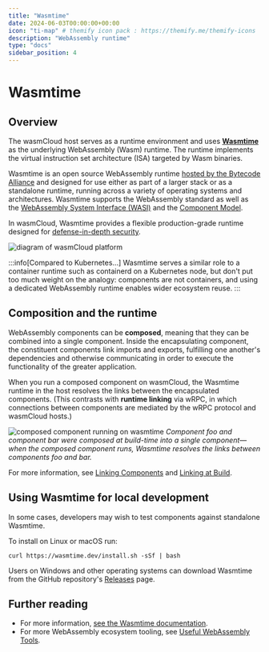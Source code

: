 ```yaml
---
title: "Wasmtime"
date: 2024-06-03T00:00:00+00:00
icon: "ti-map" # themify icon pack : https://themify.me/themify-icons
description: "WebAssembly runtime"
type: "docs"
sidebar_position: 4
---
```


# Wasmtime

## Overview

The wasmCloud host serves as a runtime environment and uses [**Wasmtime**](https://wasmtime.dev/) as the underlying WebAssembly (Wasm) runtime. The runtime implements the virtual instruction set architecture (ISA) targeted by Wasm binaries.

Wasmtime is an open source WebAssembly runtime [hosted by the Bytecode Alliance](https://github.com/bytecodealliance/wasmtime) and designed for use either as part of a larger stack or as a standalone runtime, running across a variety of operating systems and architectures. Wasmtime supports the WebAssembly standard as well as the [WebAssembly System Interface (WASI)](/docs/reference/glossary#webassembly-system-interface-wasi) and the [Component Model](/docs/reference/glossary#the-component-model).

In wasmCloud, Wasmtime provides a flexible production-grade runtime designed for [defense-in-depth security](https://docs.wasmtime.dev/security.html#defense-in-depth).

![diagram of wasmCloud platform](../../../static/img/wasmtime-platform.png)

:::info[Compared to Kubernetes...]
Wasmtime serves a similar role to a container runtime such as containerd on a Kubernetes node, but don't put too much weight on the analogy: components are not containers, and using a dedicated WebAssembly runtime enables wider ecosystem reuse. 
:::

## Composition and the runtime

WebAssembly components can be **composed**, meaning that they can be combined into a single component. Inside the encapsulating component, the constituent components link imports and exports, fulfilling one another's dependencies and otherwise communicating in order to execute the functionality of the greater application. 

When you run a composed component on wasmCloud, the Wasmtime runtime in the host resolves the links between the encapsulated components. (This contrasts with **runtime linking** via wRPC, in which connections between components are mediated by the wRPC protocol and wasmCloud hosts.)

![composed component running on wasmtime](../../../static/img/wasmtime-composed.png)
*Component foo and component bar were composed at build-time into a single component&mdash;when the composed component runs, Wasmtime resolves the links between components foo and bar.*

For more information, see [Linking Components](/docs/concepts/linking-components/) and [Linking at Build](/docs/concepts/linking-components/linking-at-build).

## Using Wasmtime for local development

In some cases, developers may wish to test components against standalone Wasmtime. 

To install on Linux or macOS run:

```shell
curl https://wasmtime.dev/install.sh -sSf | bash
```

Users on Windows and other operating systems can download Wasmtime from the GitHub repository's [Releases](https://github.com/bytecodealliance/wasmtime/releases) page.

## Further reading

* For more information, [see the Wasmtime documentation](https://docs.wasmtime.dev/). 
* For more WebAssembly ecosystem tooling, see [Useful WebAssembly Tools](/docs/ecosystem/useful-webassembly-tools/).

